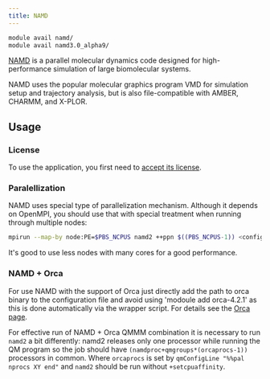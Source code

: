 ```yaml
---
title: NAMD
---
```

```bash
module avail namd/
module avail namd3.0_alpha9/
```

[NAMD](http://www.ks.uiuc.edu/Research/namd/) is a parallel molecular dynamics code designed for high-performance simulation of large biomolecular systems. 

NAMD uses the popular molecular graphics program VMD for simulation setup and trajectory analysis, but is also file-compatible with AMBER, CHARMM, and X-PLOR. 

## Usage

### License

To use the application, you first need to [accept its license](https://signup.e-infra.cz/fed/registrar/?vo=meta&group=lic_namd). 

### Paralellization

NAMD uses special type of parallelization mechanism. Although it depends on OpenMPI, you should use that with special treatment when running through multiple nodes:

```bash
mpirun --map-by node:PE=$PBS_NCPUS namd2 ++ppn $((PBS_NCPUS-1)) <configuration_file>
```

It's good to use less nodes with many cores for a good performance.

### NAMD + Orca

For use NAMD with the support of Orca just directly add the path to orca binary to the configuration file and avoid using 'modoule add orca-4.2.1' as this is done automatically via the wrapper script. For details see the [Orca page](./orca).

For effective run of NAMD + Orca QMMM combination it is necessary to run `namd2` a bit differently: namd2 releases only one processor while running the QM program so the job should have `(namdproc+qmgroups*(orcaprocs-1))` processors in common. Where `orcaprocs` is set by `qmConfigLine "%%pal nprocs XY end"` and `namd2` should be run without `+setcpuaffinity`. 
